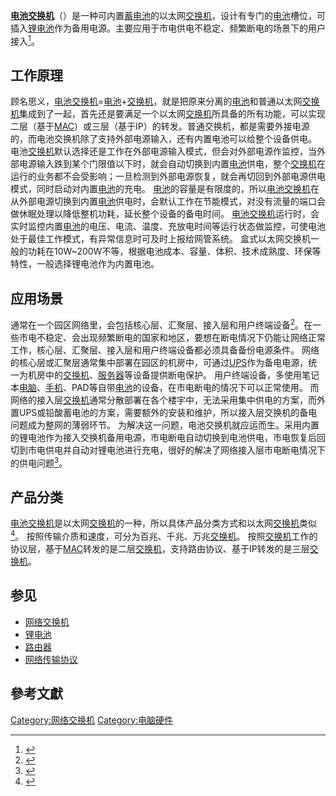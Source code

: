 '''[[电池|电池]][[交换机|交换机]]'''（{{lang-en|Battery Lan Switch}}）是一种可内置[[蓄电池|蓄电池]]的以太网[[交换机|交换机]]，设计有专门的[[电池|电池]]槽位，可插入[[锂电池|锂电池]]作为备用电源。主要应用于市电供电不稳定、频繁断电的场景下的用户接入<ref>{{Cite news|url=http://net.zdnet.com.cn/network_security_zone/2013/0904/2174691.shtml?nomobile|title=华为发布S5700-BAT电池交换机|author=ZDNET|accessdate=2013-10-12|archive-date=2015-06-10|archive-url=https://web.archive.org/web/20150610215741/http://net.zdnet.com.cn/network_security_zone/2013/0904/2174691.shtml?nomobile|dead-url=no}}</ref>。

==工作原理==
顾名思义，[[电池|电池]][[交换机|交换机]]=[[电池|电池]]+[[交换机|交换机]]，就是把原来分离的[[电池|电池]]和普通以太网[[交换机|交换机]]集成到了一起，首先还是要满足一个以太网[[交换机|交换机]]所具备的所有功能，可以实现二层（基于[[媒體存取控制層|MAC]]）或三层（基于IP）的转发。普通交换机，都是需要外接电源的，而电池交换机除了支持外部电源输入，还有内置电池可以给整个设备供电。
电池[[交换机|交换机]]默认选择还是工作在外部电源输入模式，但会对外部电源作监控，当外部电源输入跌到某个门限值以下时，就会自动切换到内置[[电池|电池]]供电，整个[[交换机|交换机]]在运行的业务都不会受影响；一旦检测到外部电源恢复，就会再切回到外部电源供电模式，同时启动对内置[[电池|电池]]的充电。
[[电池|电池]]的容量是有限度的，所以[[电池|电池]][[交换机|交换机]]在从外部电源切换到内置[[电池|电池]]供电时，会默认工作在节能模式，对没有流量的端口会做休眠处理以降低整机功耗，延长整个设备的备电时间。
[[电池|电池]][[交换机|交换机]]运行时，会实时监控内置[[电池|电池]]的电压、电流、温度、充放电时间等运行状态做监控，可使电池处于最佳工作模式，有异常信息时可及时上报给网管系统。
盒式以太网交换机一般的功耗在10W~200W不等，根据电池成本、容量、体积、技术成熟度、环保等特性，一般选择锂电池作为内置电池。

==应用场景==
通常在一个园区网络里，会包括核心层、汇聚层、接入层和用户终端设备<ref>{{Cite web|url=http://se.csai.cn/architect/201012221304391873.htm|title=企业三层网络架构}}{{Dead link|date=2020年5月 |bot=InternetArchiveBot |fix-attempted=yes }}</ref>。在一些市电不稳定、会出现频繁断电的国家和地区，要想在断电情况下仍能让网络正常工作，核心层、汇聚层、接入层和用户终端设备都必须具备备份电源条件。
网络的核心层或汇聚层通常集中部署在园区的机房中，可通过[[UPS|UPS]]作为备电电源，统一为机房中的[[交换机|交换机]]、[[服务器|服务器]]等设备提供断电保护。
用户终端设备，多使用笔记本[[电脑|电脑]]、[[手机|手机]]、PAD等自带[[电池|电池]]的设备，在市电断电的情况下可以正常使用。
而网络的接入层[[交换机|交换机]]通常分散部署在各个楼宇中，无法采用集中供电的方案，而外置UPS或铅酸蓄电池的方案，需要额外的安装和维护，所以接入层交换机的备电问题成为整网的薄弱环节。
为解决这一问题，电池交换机就应运而生。采用内置的锂电池作为接入交换机备用电源，市电断电自动切换到电池供电，市电恢复后回切到市电供电并自动对锂电池进行充电，很好的解决了网络接入层市电断电情况下的供电问题<ref>{{Cite web|url=http://enterprise.huawei.com/ilink/cnenterprise/download/HW_309756|title=华为S5700-LI-BAT电池交换机彩页}}{{dead link|date=2018年3月 |bot=InternetArchiveBot |fix-attempted=yes }}</ref>。

==产品分类==
[[电池|电池]][[交换机|交换机]]是以太网[[交换机|交换机]]的一种，所以具体产品分类方式和以太网[[交换机|交换机]]类似<ref>{{Cite web|url=http://www.bitscn.com/netpro/switchproduct/200608/55006.html|title=交换机的分类|access-date=2013-10-12|archive-url=https://web.archive.org/web/20160305211727/http://www.bitscn.com/netpro/switchproduct/200608/55006.html|archive-date=2016-03-05|dead-url=yes}}</ref>。
按照传输介质和速度，可分为百兆、千兆、万兆[[交换机|交换机]]。
按照[[交换机|交换机]]工作的协议层，基于[[媒體存取控制層|MAC]]转发的是二层[[交换机|交换机]]，支持路由协议、基于IP转发的是三层[[交换机|交换机]]。

==参见==
*[[网络交换机|网络交换机]]
*[[锂电池|锂电池]]
*[[路由器|路由器]]
*[[网络传输协议|网络传输协议]]

==參考文獻==
{{reflist}}

[[Category:网络交换机|Category:网络交换机]]
[[Category:电脑硬件|Category:电脑硬件]]